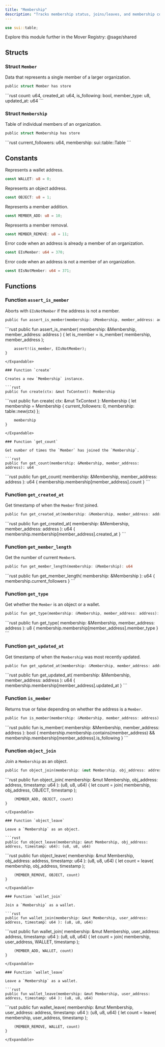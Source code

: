```yaml
---
title: "Membership"
description: "Tracks membership status, joins/leaves, and membership counts."
---
```


```rust
use sui::table;
```

<Tip>
  Explore this module further in the Mover Registry: @sage/shared
</Tip>

## Structs

### Struct `Member`

Data that represents a single member of a larger organization.

```rust
public struct Member has store
```

<Expandable title="Fields">
  ```rust
    count: u64,
    created_at: u64,
    is_following: bool,
    member_type: u8,
    updated_at: u64
  ```
</Expandable>

### Struct `Membership`

Table of individual members of an organization.

```rust
public struct Membership has store
```

<Expandable title="Fields">
  ```rust
    current_followers: u64,
    membership: sui::table::Table<address, Member>
  ```
</Expandable>

## Constants

Represents a wallet address.

```rust
const WALLET: u8 = 0;
```

Represents an object address.

```rust
const OBJECT: u8 = 1;
```

Represents a member addition.

```rust
const MEMBER_ADD: u8 = 10;
```

Represents a member removal.

```rust
const MEMBER_REMOVE: u8 = 11;
```

Error code when an address is already a member of an organization.

```rust
const EIsMember: u64 = 370;
```

Error code when an address is not a member of an organization.

```rust
const EIsNotMember: u64 = 371;
```

## Functions

### Function `assert_is_member`

Aborts with `EIsNotMember` if the address is not a member.

```rust
public fun assert_is_member(membership: &Membership, member_address: address)
```

<Expandable title="Implementation">
  ```rust
    public fun assert_is_member(
        membership: &Membership,
        member_address: address
    ) {
        let is_member = is_member(
            membership,
            member_address
        );
  
        assert!(is_member, EIsNotMember);
    }
  ```
</Expandable>

### Function `create`

Creates a new `Membership` instance.

```rust
public fun create(ctx: &mut TxContext): Membership
```

<Expandable title="Implementation">
  ```rust
    public fun create(
        ctx: &mut TxContext
    ): Membership {
        let membership = Membership {
            current_followers: 0,
            membership: table::new(ctx)
        };
  
        membership
    }
  ```
</Expandable>

### Function `get_count`

Get number of times the `Member` has joined the `Membership`.

```rust
public fun get_count(membership: &Membership, member_address: address): u64
```

<Expandable title="Implementation">
  ```rust
    public fun get_count(
        membership: &Membership,
        member_address: address
    ): u64 {
        membership.membership[member_address].count
    }
  ```
</Expandable>

### Function `get_created_at`

Get timestamp of when the `Member` first joined.

```rust
public fun get_created_at(membership: &Membership, member_address: address): u64
```

<Expandable title="Implementation">
  ```rust
    public fun get_created_at(
        membership: &Membership,
        member_address: address
    ): u64 {
        membership.membership[member_address].created_at
    }
  ```
</Expandable>

### Function `get_member_length`

Get the number of current `Member`s.

```rust
public fun get_member_length(membership: &Membership): u64
```

<Expandable title="Implementation">
  ```rust
    public fun get_member_length(
        membership: &Membership
    ): u64 {
        membership.current_followers
    }
  ```
</Expandable>

### Function `get_type`

Get whether the `Member` is an object or a wallet.

```rust
public fun get_type(membership: &Membership, member_address: address): u8
```

<Expandable title="Implementation">
  ```rust
    public fun get_type(
        membership: &Membership,
        member_address: address
    ): u8 {
        membership.membership[member_address].member_type
    }
  ```
</Expandable>

### Function `get_updated_at`

Get timestamp of when the `Membership` was most recently updated.

```rust
public fun get_updated_at(membership: &Membership, member_address: address): u64
```

<Expandable title="Implementation">
  ```rust
    public fun get_updated_at(
        membership: &Membership,
        member_address: address
    ): u64 {
        membership.membership[member_address].updated_at
    }
  ```
</Expandable>

### Function `is_member`

Returns true or false depending on whether the address is a `Member`.

```rust
public fun is_member(membership: &Membership, member_address: address): bool
```

<Expandable title="Implementation">
  ```rust
    public fun is_member(
        membership: &Membership,
        member_address: address
    ): bool {
        membership.membership.contains(member_address) &&
        membership.membership[member_address].is_following
    }
  ```
</Expandable>

### Function `object_join`

Join a `Membership` as an object.

```rust
public fun object_join(membership: &mut Membership, obj_address: address, timestamp: u64): (u8, u8, u64)
```

<Expandable title="Implementation">
  ```rust
    public fun object_join(
        membership: &mut Membership,
        obj_address: address,
        timestamp: u64
    ): (u8, u8, u64) {
        let count = join(
            membership,
            obj_address,
            OBJECT,
            timestamp
        );
  
        (MEMBER_ADD, OBJECT, count)
    }
  ```
</Expandable>

### Function `object_leave`

Leave a `Membership` as an object.

```rust
public fun object_leave(membership: &mut Membership, obj_address: address, timestamp: u64): (u8, u8, u64)
```

<Expandable title="Implementation">
  ```rust
    public fun object_leave(
        membership: &mut Membership,
        obj_address: address,
        timestamp: u64
    ): (u8, u8, u64) {
        let count = leave(
            membership,
            obj_address,
            timestamp
        );
  
        (MEMBER_REMOVE, OBJECT, count)
    }
  ```
</Expandable>

### Function `wallet_join`

Join a `Membership` as a wallet.

```rust
public fun wallet_join(membership: &mut Membership, user_address: address, timestamp: u64 ): (u8, u8, u64)
```

<Expandable title="Implementation">
  ```rust
    public fun wallet_join(
        membership: &mut Membership,
        user_address: address,
        timestamp: u64
    ): (u8, u8, u64) {
        let count = join(
            membership,
            user_address,
            WALLET,
            timestamp
        );
  
        (MEMBER_ADD, WALLET, count)
    }
  ```
</Expandable>

### Function `wallet_leave`

Leave a `Membership` as a wallet.

```rust
public fun wallet_leave(membership: &mut Membership, user_address: address, timestamp: u64 ): (u8, u8, u64)
```

<Expandable title="Implementation">
  ```rust
    public fun wallet_leave(
        membership: &mut Membership,
        user_address: address,
        timestamp: u64
    ): (u8, u8, u64) {
        let count = leave(
            membership,
            user_address,
            timestamp
        );
  
        (MEMBER_REMOVE, WALLET, count)
    }
  ```
</Expandable>